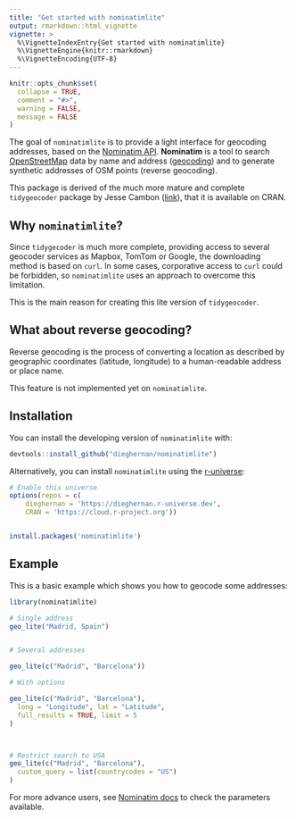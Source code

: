 ```yaml
---
title: "Get started with nominatimlite"
output: rmarkdown::html_vignette
vignette: >
  %\VignetteIndexEntry{Get started with nominatimlite}
  %\VignetteEngine{knitr::rmarkdown}
  %\VignetteEncoding{UTF-8}
---
```


```r
knitr::opts_chunk$set(
  collapse = TRUE,
  comment = "#>",
  warning = FALSE,
  message = FALSE
)
```

The goal of `nominatimlite` is to provide a light interface for geocoding
addresses, based on the [Nominatim
API](https://nominatim.org/release-docs/latest/). **Nominatim** is a tool to
search [OpenStreetMap](https://www.openstreetmap.org/) data by name and address
([geocoding](https://wiki.openstreetmap.org/wiki/Geocoding "Geocoding")) and to
generate synthetic addresses of OSM points (reverse geocoding).

This package is derived of the much more mature and complete `tidygeocoder`
package by Jesse Cambon ([link](https://jessecambon.github.io/tidygeocoder/)),
that it is available on CRAN.

## Why `nominatimlite`?

Since `tidygecoder` is much more complete, providing access to several geocoder
services as Mapbox, TomTom or Google, the downloading method is based on `curl`.
In some cases, corporative access to `curl` could be forbidden, so
`nominatimlite` uses an approach to overcome this limitation.

This is the main reason for creating this lite version of `tidygeocoder`.

## What about reverse geocoding?

Reverse geocoding is the process of converting a location as described by
geographic coordinates (latitude, longitude) to a human-readable address or
place name.

This feature is not implemented yet on `nominatimlite`.

## Installation

You can install the developing version of `nominatimlite` with:

``` r
devtools::install_github("dieghernan/nominatimlite")
```

Alternatively, you can install `nominatimlite` using the
[r-universe](https://dieghernan.r-universe.dev/ui#builds):

```r
# Enable this universe
options(repos = c(
    dieghernan = 'https://dieghernan.r-universe.dev',
    CRAN = 'https://cloud.r-project.org'))


install.packages('nominatimlite')
```

## Example

This is a basic example which shows you how to geocode some addresses:

```r
library(nominatimlite)

# Single address
geo_lite("Madrid, Spain")


# Several addresses

geo_lite(c("Madrid", "Barcelona"))

# With options

geo_lite(c("Madrid", "Barcelona"),
  long = "Longitude", lat = "Latitude",
  full_results = TRUE, limit = 5
)



# Restrict search to USA
geo_lite(c("Madrid", "Barcelona"),
  custom_query = list(countrycodes = "US")
)
```

For more advance users, see [Nominatim
docs](https://nominatim.org/release-docs/latest/api/Search/) to check the
parameters available.
